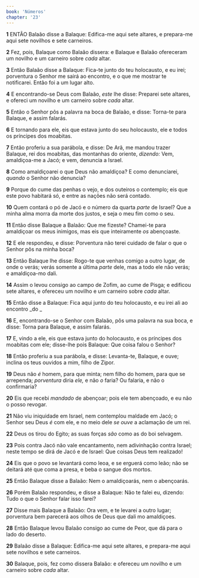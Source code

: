 ```yaml
---
book: 'Números'
chapter: '23'
---
```


**1** ENTÃO Balaão disse a Balaque: Edifica-me aqui sete altares, e prepara-me aqui sete novilhos e sete carneiros.

**2** Fez, pois, Balaque como Balaão dissera: e Balaque e Balaão ofereceram um novilho e um carneiro sobre _cada_ altar.

**3** Então Balaão disse a Balaque: Fica-te junto do teu holocausto, e eu irei; porventura o Senhor me sairá ao encontro, e o que me mostrar te notificarei. Então foi a um lugar alto.

**4** E encontrando-se Deus com Balaão, _este_ lhe disse: Preparei sete altares, e ofereci um novilho e um carneiro sobre _cada_ altar.

**5** Então o Senhor pôs a palavra na boca de Balaão, e disse: Torna-te para Balaque, e assim falarás.

**6** E tornando para ele, eis que estava junto do seu holocausto, ele e todos os príncipes dos moabitas.

**7** Então proferiu a sua parábola, e disse: De Arã, me mandou trazer Balaque, rei dos moabitas, das montanhas do oriente, _dizendo:_ Vem, amaldiçoa-me a Jacó; e vem, denuncia a Israel.

**8** Como amaldiçoarei o que Deus não amaldiçoa? E como denunciarei, _quando_ o Senhor não denuncia?

**9** Porque do cume das penhas o vejo, e dos outeiros o contemplo; eis que este povo habitará só, e entre as nações não será contado.

**10** Quem contará o pó de Jacó e o número da quarta _parte_ de Israel? Que a minha alma morra da morte dos justos, e seja o meu fim como o seu.

**11** Então disse Balaque a Balaão: Que me fizeste? Chamei-te para amaldiçoar os meus inimigos, mas eis que inteiramente _os_ abençoaste.

**12** E ele respondeu, e disse: Porventura não terei cuidado de falar o que o Senhor pôs na minha boca?

**13** Então Balaque lhe disse: Rogo-te que venhas comigo a outro lugar, de onde o verás; verás somente a última _parte_ dele, mas a todo ele não verás; e amaldiçoa-mo dali.

**14** Assim o levou consigo ao campo de Zofim, ao cume de Pisga; e edificou sete altares, e ofereceu um novilho e um carneiro sobre _cada_ altar.

**15** Então disse a Balaque: Fica aqui junto do teu holocausto, e eu irei ali ao encontro _do _

**16** E, encontrando-se o Senhor com Balaão, pôs uma palavra na sua boca, e disse: Torna para Balaque, e assim falarás.

**17** E, vindo a ele, eis que estava junto do holocausto, e os príncipes dos moabitas com ele; disse-lhe pois Balaque: Que coisa falou o Senhor?

**18** Então proferiu a sua parábola, e disse: Levanta-te, Balaque, e ouve; inclina os teus ouvidos a mim, filho de Zipor.

**19** Deus não _é_ homem, para que minta; nem filho do homem, para que se arrependa; _porventura_ diria _ele,_ e não _o_ faria? Ou falaria, e não o confirmaria?

**20** Eis que recebi _mandado_ de abençoar; pois ele tem abençoado, e eu não o posso revogar.

**21** Não viu iniquidade em Israel, nem contemplou maldade em Jacó; o Senhor seu Deus _é_ com ele, e no meio dele _se ouve_ a aclamação de um rei.

**22** Deus os tirou do Egito; as suas forças _são_ como as do boi selvagem.

**23** Pois contra Jacó não vale encantamento, nem adivinhação contra Israel; neste tempo se dirá de Jacó e de Israel: Que coisas Deus tem realizado!

**24** Eis que o povo se levantará como leoa, e se erguerá como leão; não se deitará até que coma a presa, e beba o sangue dos mortos.

**25** Então Balaque disse a Balaão: Nem o amaldiçoarás, nem o abençoarás.

**26** Porém Balaão respondeu, e disse a Balaque: Não te falei eu, dizendo: Tudo o que o Senhor falar isso farei?

**27** Disse mais Balaque a Balaão: Ora vem, e te levarei a outro lugar; porventura bem parecerá aos olhos de Deus que dali mo amaldiçoes.

**28** Então Balaque levou Balaão consigo ao cume de Peor, que dá para o lado do deserto.

**29** Balaão disse a Balaque: Edifica-me aqui sete altares, e prepara-me aqui sete novilhos e sete carneiros.

**30** Balaque, pois, fez como dissera Balaão: e ofereceu um novilho e um carneiro sobre _cada_ altar.
